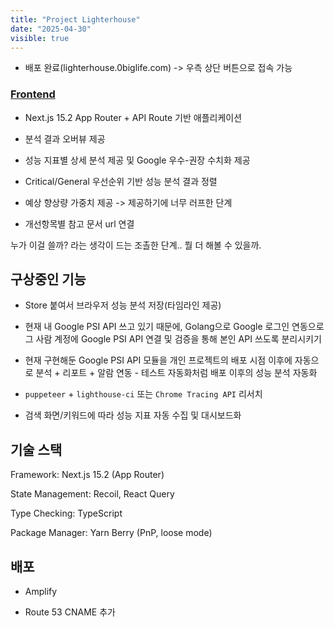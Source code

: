 ```yaml
---
title: "Project Lighterhouse"
date: "2025-04-30"
visible: true
---
```


- 배포 완료(lighterhouse.0biglife.com) -> 우측 상단 버튼으로 접속 가능

### <u>Frontend</u>

- Next.js 15.2 App Router + API Route 기반 애플리케이션

- 분석 결과 오버뷰 제공

- 성능 지표별 상세 분석 제공 및 Google 우수-권장 수치화 제공

- Critical/General 우선순위 기반 성능 분석 결과 정렬

- 예상 향상량 가중치 제공 -> 제공하기에 너무 러프한 단계

- 개선항목별 참고 문서 url 연결

누가 이걸 쓸까? 라는 생각이 드는 조촐한 단계.. 뭘 더 해볼 수 있을까.

## <Red>구상중인 기능</Red>

- Store 붙여서 브라우저 성능 분석 저장(타임라인 제공)

- 현재 내 Google PSI API 쓰고 있기 때문에, Golang으로 Google 로그인 연동으로 그 사람 계정에 Google PSI API 연결 및 검증을 통해 본인 API 쓰도록 분리시키기

- <Red>
    현재 구현해둔 Google PSI API 모듈을 개인 프로젝트의 배포 시점 이후에
    자동으로 분석 + 리포트 + 알람 연동 - 테스트 자동화처럼 배포 이후의 성능 분석
    자동화
  </Red>

- `puppeteer` + `lighthouse-ci` 또는 `Chrome Tracing API` 리서치

- 검색 화면/키워드에 따라 성능 지표 자동 수집 및 대시보드화

## 기술 스택

Framework: Next.js 15.2 (App Router)

State Management: Recoil, React Query

Type Checking: TypeScript

Package Manager: Yarn Berry (PnP, loose mode)

## 배포

- Amplify

- Route 53 CNAME 추가
